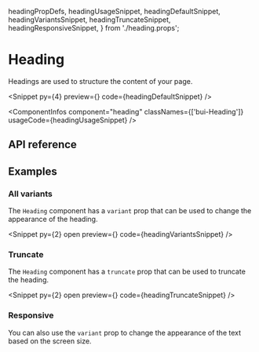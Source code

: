   headingPropDefs,
  headingUsageSnippet,
  headingDefaultSnippet,
  headingVariantsSnippet,
  headingTruncateSnippet,
  headingResponsiveSnippet,
} from './heading.props';

# Heading

Headings are used to structure the content of your page.

<Snippet
  py={4}
  preview={<HeadingSnippet story="Title1" />}
  code={headingDefaultSnippet}
/>

<ComponentInfos
  component="heading"
  classNames={['bui-Heading']}
  usageCode={headingUsageSnippet}
/>

## API reference

<PropsTable data={headingPropDefs} />

## Examples

### All variants

The `Heading` component has a `variant` prop that can be used to change the
appearance of the heading.

<Snippet
  py={2}
  open
  preview={<HeadingSnippet story="AllVariants" />}
  code={headingVariantsSnippet}
/>

### Truncate

The `Heading` component has a `truncate` prop that can be used to truncate the
heading.

<Snippet
  py={2}
  open
  preview={<HeadingSnippet story="Truncate" />}
  code={headingTruncateSnippet}
/>

### Responsive

You can also use the `variant` prop to change the appearance of the text based
on the screen size.

<CodeBlock code={headingResponsiveSnippet} />
